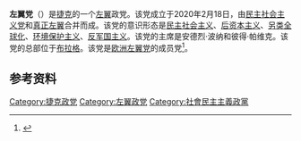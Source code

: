 '''左翼党'''（{{lang-cs|Levice}}）是[[捷克|捷克]]的一个[[左翼|左翼]]政党。该党成立于2020年2月18日，由[[民主社会主义党_(捷克)|民主社会主义党]]和[[真正左翼|真正左翼]]合并而成。该党的意识形态是[[民主社会主义|民主社会主义]]、[[后资本主义|后资本主义]]、[[另类全球化|另类全球化]]、[[环境保护主义|环境保护主义]]、[[反军国主义|反军国主义]]。该党的主席是安德烈·波纳和彼得·帕维克。该党的总部位于[[布拉格|布拉格]]。该党是[[欧洲左翼党|欧洲左翼党]]的成员党<ref>{{Cite web |url=https://aplikace.mvcr.cz/seznam-politickych-stran/Vypis_Rejstrik.aspx?id=133 |title=Rejstřík politických stran a politických hnutí |access-date=2020-10-04 |archive-date=2020-06-28 |archive-url=https://web.archive.org/web/20200628080120/https://aplikace.mvcr.cz/seznam-politickych-stran/Default.aspx |dead-url=no }}</ref>。

==参考资料==
{{reflist}}
{{欧洲左翼党}}

[[Category:捷克政党|Category:捷克政党]]
[[Category:左翼政党|Category:左翼政党]]
[[Category:社會民主主義政黨|Category:社會民主主義政黨]]